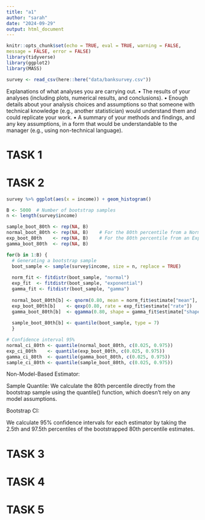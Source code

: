 ```yaml
---
title: "a1"
author: "sarah"
date: "2024-09-29"
output: html_document
---
```


```r
knitr::opts_chunk$set(echo = TRUE, eval = TRUE, warning = FALSE,
message = FALSE, error = FALSE)
library(tidyverse)
library(ggplot2)
library(MASS)

```

```r
survey <- read_csv(here::here("data/banksurvey.csv"))
```

Explanations of what analyses you are carrying out.
• The results of your analyses (including plots, numerical results, and conclusions).
• Enough details about your analysis choices and assumptions so that someone with technical knowledge
(e.g., another statistician) would understand them and could replicate your work.
• A summary of your methods and findings, and any key assumptions, in a form that would be understandable to the manager (e.g., using non-technical language).

# TASK 1

# TASK 2
```r
survey %>% ggplot(aes(x = income)) + geom_histogram()
```


```r
B <- 5000  # Number of bootstrap samples
n <- length(survey$income)

sample_boot_80th <- rep(NA, B)  
normal_boot_80th <- rep(NA, B)    # For the 80th percentile from a Normal distribution
exp_boot_80th    <- rep(NA, B)    # For the 80th percentile from an Exponential distribution
gamma_boot_80th  <- rep(NA, B) 

for(b in 1:B) {
  # Generating a bootstrap sample
  boot_sample <- sample(survey$income, size = n, replace = TRUE)
  
  norm_fit <- fitdistr(boot_sample, "normal")
  exp_fit  <- fitdistr(boot_sample, "exponential")
  gamma_fit <- fitdistr(boot_sample, "gamma")
  
  normal_boot_80th[b] <- qnorm(0.80, mean = norm_fit$estimate["mean"], sd = norm_fit$estimate["sd"])
  exp_boot_80th[b]    <- qexp(0.80, rate = exp_fit$estimate["rate"])
  gamma_boot_80th[b]  <- qgamma(0.80, shape = gamma_fit$estimate["shape"], rate = gamma_fit$estimate["rate"])
  
  sample_boot_80th[b] <- quantile(boot_sample, type = 7)
  }

# Confidence interval 95%
normal_ci_80th <- quantile(normal_boot_80th, c(0.025, 0.975))
exp_ci_80th    <- quantile(exp_boot_80th, c(0.025, 0.975))
gamma_ci_80th  <- quantile(gamma_boot_80th, c(0.025, 0.975))
sample_ci_80th <- quantile(sample_boot_80th, c(0.025, 0.975))


```
Non-Model-Based Estimator:

Sample Quantile: We calculate the 80th percentile directly from the bootstrap sample using the quantile() function, which doesn't rely on any model assumptions.

Bootstrap CI:

We calculate 95% confidence intervals for each estimator by taking the 2.5th and 97.5th percentiles of the bootstrapped 80th percentile estimates.

# TASK 3

# TASK 4

# TASK 5